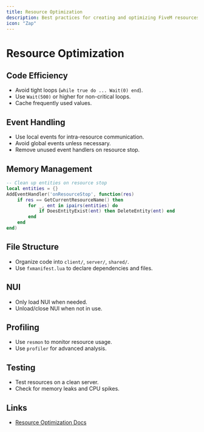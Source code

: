 ```yaml
---
title: Resource Optimization
description: Best practices for creating and optimizing FiveM resources.
icon: "Zap"
---
```


# Resource Optimization

## Code Efficiency

- Avoid tight loops (`while true do ... Wait(0) end`).
- Use `Wait(500)` or higher for non-critical loops.
- Cache frequently used values.

## Event Handling

- Use local events for intra-resource communication.
- Avoid global events unless necessary.
- Remove unused event handlers on resource stop.

## Memory Management

```lua
-- Clean up entities on resource stop
local entities = {}
AddEventHandler('onResourceStop', function(res)
    if res == GetCurrentResourceName() then
        for _, ent in ipairs(entities) do
            if DoesEntityExist(ent) then DeleteEntity(ent) end
        end
    end
end)
```

## File Structure

- Organize code into `client/`, `server/`, `shared/`.
- Use `fxmanifest.lua` to declare dependencies and files.

## NUI

- Only load NUI when needed.
- Unload/close NUI when not in use.

## Profiling

- Use `resmon` to monitor resource usage.
- Use `profiler` for advanced analysis.

## Testing

- Test resources on a clean server.
- Check for memory leaks and CPU spikes.

## Links

- [Resource Optimization Docs](https://docs.fivem.net/docs/scripting-manual/resource-optimization/)

